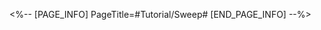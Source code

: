 <%-- [PAGE_INFO]
PageTitle=#Tutorial/Sweep#
[END_PAGE_INFO] --%>
{{Tutorial
|sort      = 223001
|title     = Sweep
|subtitle  = 
|type      = Battle
|about     = 
|image1    = Tutorial Sweep 1.png{{subst:void|<!--$UPLOAD:<<SpriteOutput/TutorialPic/TutorialPage_223001.png>-<Tutorial Sweep 1.png>-<Tutorial Files>>-->}}
|text1     = Enemy sweep-type abilities will always initiate from a fixed side of the team, sequentially attacking a set number of targets without being influenced by any effects that alter target selection.
}}